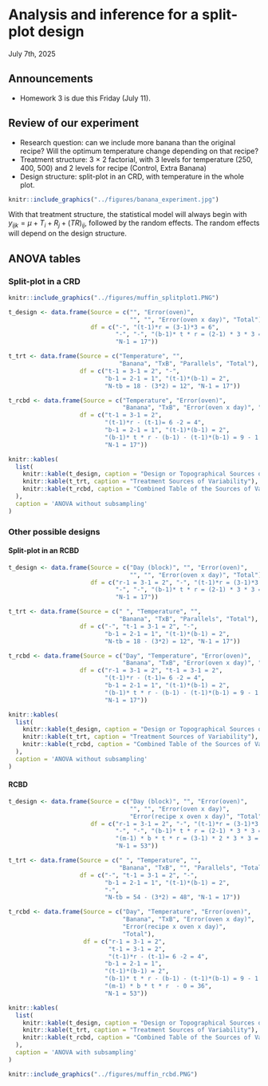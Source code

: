 # Analysis and inference for a split-plot design  
July 7th, 2025  

## Announcements

- Homework 3 is due this Friday (July 11). 

## Review of our experiment  

- Research question: can we include more banana than the original recipe? Will the optimum temperature change depending on that recipe? 
- Treatment structure: 3 $\times$ 2 factorial, with 3 levels for temperature (250, 400, 500) and 2 levels for recipe (Control, Extra Banana) 
- Design structure: split-plot in an CRD, with temperature in the whole plot. 

```r
knitr::include_graphics("../figures/banana_experiment.jpg")
```

With that treatment structure, the statistical model will always begin with $y_{ijk} = \mu + T_i + R_j +(TR)_{ij}$, followed by the random effects. 
The random effects will depend on the design structure. 

## ANOVA tables  

### Split-plot in a CRD  

```r
knitr::include_graphics("../figures/muffin_splitplot1.PNG")
```

```r
t_design <- data.frame(Source = c("", "Error(oven)", 
                                  "", "", "Error(oven x day)", "Total"),
                       df = c("-", "(t-1)*r = (3-1)*3 = 6",
                              "-", "-", "(b-1)* t * r = (2-1) * 3 * 3 = 9",
                              "N-1 = 17"))

t_trt <- data.frame(Source = c("Temperature", "", 
                               "Banana", "TxB", "Parallels", "Total"),
                    df = c("t-1 = 3-1 = 2", "-",
                           "b-1 = 2-1 = 1", "(t-1)*(b-1) = 2", 
                           "N-tb = 18 - (3*2) = 12", "N-1 = 17"))

t_rcbd <- data.frame(Source = c("Temperature", "Error(oven)",
                                "Banana", "TxB", "Error(oven x day)", "Total"),
                    df = c("t-1 = 3-1 = 2",
                           "(t-1)*r - (t-1)= 6 -2 = 4",
                           "b-1 = 2-1 = 1", "(t-1)*(b-1) = 2", 
                           "(b-1)* t * r - (b-1) - (t-1)*(b-1) = 9 - 1 -2 = 6",
                           "N-1 = 17"))

knitr::kables(
  list(
    knitr::kable(t_design, caption = "Design or Topographical Sources of Variability"),
    knitr::kable(t_trt, caption = "Treatment Sources of Variability"),
    knitr::kable(t_rcbd, caption = "Combined Table of the Sources of Variability")
  ),
  caption = 'ANOVA without subsampling'
)
```




### Other possible designs  


#### Split-plot in an RCBD

```r
t_design <- data.frame(Source = c("Day (block)", "", "Error(oven)", 
                                  "", "", "Error(oven x day)", "Total"),
                       df = c("r-1 = 3-1 = 2", "-", "(t-1)*r = (3-1)*3 = 6",
                              "-", "-", "(b-1)* t * r = (2-1) * 3 * 3 = 9",
                              "N-1 = 17"))

t_trt <- data.frame(Source = c(" ", "Temperature", "", 
                               "Banana", "TxB", "Parallels", "Total"),
                    df = c("-", "t-1 = 3-1 = 2", "-",
                           "b-1 = 2-1 = 1", "(t-1)*(b-1) = 2", 
                           "N-tb = 18 - (3*2) = 12", "N-1 = 17"))

t_rcbd <- data.frame(Source = c("Day", "Temperature", "Error(oven)",
                                "Banana", "TxB", "Error(oven x day)", "Total"),
                    df = c("r-1 = 3-1 = 2", "t-1 = 3-1 = 2",
                           "(t-1)*r - (t-1)= 6 -2 = 4",
                           "b-1 = 2-1 = 1", "(t-1)*(b-1) = 2", 
                           "(b-1)* t * r - (b-1) - (t-1)*(b-1) = 9 - 1 -2 = 6",
                           "N-1 = 17"))

knitr::kables(
  list(
    knitr::kable(t_design, caption = "Design or Topographical Sources of Variability"),
    knitr::kable(t_trt, caption = "Treatment Sources of Variability"),
    knitr::kable(t_rcbd, caption = "Combined Table of the Sources of Variability")
  ),
  caption = 'ANOVA without subsampling'
)
```


#### RCBD  
```r
t_design <- data.frame(Source = c("Day (block)", "", "Error(oven)", 
                                  "", "", "Error(oven x day)", 
                                  "Error(recipe x oven x day)", "Total"),
                       df = c("r-1 = 3-1 = 2", "-", "(t-1)*r = (3-1)*3 = 6",
                              "-", "-", "(b-1)* t * r = (2-1) * 3 * 3 = 9",
                              "(m-1) * b * t * r = (3-1) * 2 * 3 * 3 = 36",
                              "N-1 = 53"))

t_trt <- data.frame(Source = c(" ", "Temperature", "", 
                               "Banana", "TxB", "", "Parallels", "Total"),
                    df = c("-", "t-1 = 3-1 = 2", "-",
                           "b-1 = 2-1 = 1", "(t-1)*(b-1) = 2",
                           "-",
                           "N-tb = 54 - (3*2) = 48", "N-1 = 17"))

t_rcbd <- data.frame(Source = c("Day", "Temperature", "Error(oven)",
                                "Banana", "TxB", "Error(oven x day)",
                                "Error(recipe x oven x day)",
                                "Total"),
                     df = c("r-1 = 3-1 = 2", 
                            "t-1 = 3-1 = 2", 
                            "(t-1)*r - (t-1)= 6 -2 = 4",
                           "b-1 = 2-1 = 1", 
                           "(t-1)*(b-1) = 2", 
                           "(b-1)* t * r - (b-1) - (t-1)*(b-1) = 9 - 1 -2 = 6",
                           "(m-1) * b * t * r  - 0 = 36",
                           "N-1 = 53"))

knitr::kables(
  list(
    knitr::kable(t_design, caption = "Design or Topographical Sources of Variability"),
    knitr::kable(t_trt, caption = "Treatment Sources of Variability"),
    knitr::kable(t_rcbd, caption = "Combined Table of the Sources of Variability")
  ),
  caption = 'ANOVA with subsampling'
)
```


```r
knitr::include_graphics("../figures/muffin_rcbd.PNG")
```

